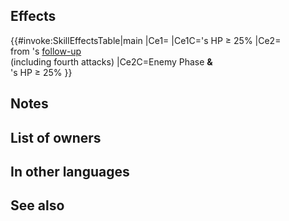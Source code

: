 {{Passive
|name=Black Eagle Rule
|type=B
|exclusive=1
|canUseMove={{MoveList|All}}
|canUseWeapon={{WeaponList|All}}
|intID=2195
|sort=443
|value=8
|timingID=1
|abilityID=223
|limit1ID=3
|randomTimestamp=2020-09-18T07:00:00Z
|randomMinLv=31
|properties=random_owner
|1name=Black Eagle Rule
|1tagid=SID_黒鷲の覇王
|1effect=If unit's HP ≥ 25%, unit makes a guaranteed follow-up attack, and also, if foe initiates combat, reduces damage from foe's follow-up attack by 80% ("follow-up attack" normally means only the second strike; for effects that grant "unit attacks twice," it means the third and fourth strikes).
|1required=-
|1cost=300
}}
==Effects==
{{#invoke:SkillEffectsTable|main
|Ce1={{Eft|Guaranteed Follow-Up}}
|Ce1C={{Tgt|Unit}}'s HP ≥ 25%
|Ce2={{Eft|Damage Reduction|80%}}<br>from {{Tgt|Foe}}'s [[follow-up]]<br>(including fourth attacks)
|Ce2C=Enemy Phase '''&'''<br>{{Tgt|Unit}}'s HP ≥ 25%
}}

==Notes==
{{Guaranteed follow-up interaction}}
{{IfFoeInitiates}}
{{DamagePercentageReduction}}
==List of owners==
{{Skill Hero List}}
==In other languages==
{{OtherLanguages
|english=Black Eagle Rule
|japanese=黒鷲の覇王
|german=Adlerherrschaft
|spanishEU=Mandato rapaz
|spanishLA=Mandato rapaz
|french=Règne de jais
|italian=Dominio Aquile
|chineseTW=黑鷲霸王
|portuguese=Domínio Águia
}}
==See also==
{{See also skills|cond=WikiName LIKE '%lion rule%' OR Description LIKE '%unit_s HP ≥ ___,%makes a guaranteed follow-up%' AND Description NOT LIKE '%in combat against%' AND Description NOT LIKE '%numbered turn%' AND Description NOT LIKE '%foe initiates%makes a guaranteed follow-up%' AND Exclusive='1' OR Description LIKE '%reduce%damage%80_%' OR Description LIKE '%damage%reduce%80_%'|columns=3}}
{{Passives Navbox|B}}
